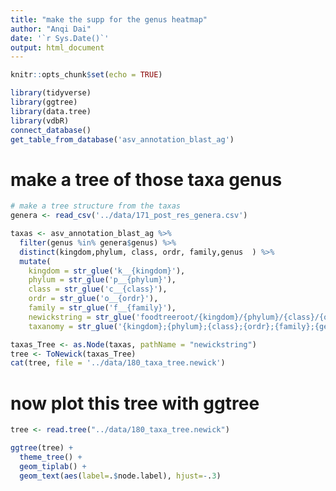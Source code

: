 ```yaml
---
title: "make the supp for the genus heatmap"
author: "Anqi Dai"
date: '`r Sys.Date()`'
output: html_document
---
```


```r
knitr::opts_chunk$set(echo = TRUE)  
```

```r
library(tidyverse) 
library(ggtree)
library(data.tree)
library(vdbR)
connect_database()
get_table_from_database('asv_annotation_blast_ag')
```

# make a tree of those taxa genus

```r
# make a tree structure from the taxas
genera <- read_csv('../data/171_post_res_genera.csv')

taxas <- asv_annotation_blast_ag %>% 
  filter(genus %in% genera$genus) %>% 
  distinct(kingdom,phylum, class, ordr, family,genus  ) %>% 
  mutate(
    kingdom = str_glue('k__{kingdom}'),
    phylum = str_glue('p__{phylum}'),
    class = str_glue('c__{class}'),
    ordr = str_glue('o__{ordr}'),
    family = str_glue('f__{family}'),
    newickstring = str_glue('foodtreeroot/{kingdom}/{phylum}/{class}/{ordr}/{family}/{genus}'),
    taxanomy = str_glue('{kingdom};{phylum};{class};{ordr};{family};{genus}'))

taxas_Tree <- as.Node(taxas, pathName = "newickstring")
tree <- ToNewick(taxas_Tree)
cat(tree, file = '../data/180_taxa_tree.newick')
```

# now plot this tree with ggtree

```r
tree <- read.tree("../data/180_taxa_tree.newick")

ggtree(tree) + 
  theme_tree() + 
  geom_tiplab() +
  geom_text(aes(label=.$node.label), hjust=-.3)

```

